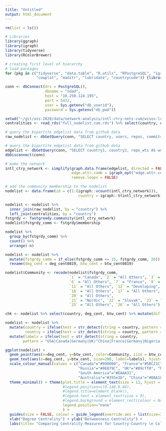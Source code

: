 ```yaml
---
title: "Untitled"
output: html_document
---
```


```r
rm(list = ls())

# Libraries
library(ggraph)
library(igraph)
library(tidyverse)
library(RColorBrewer)

# creating first level of hierarchy
# load packages 
for (pkg in c("tidyverse", "data.table", "R.utils", "RPostgreSQL", "igraph", 
              "cowplot", "maditr", "lubridate", "countrycode")) {library(pkg, character.only = TRUE)}

conn <- dbConnect(drv = PostgreSQL(), 
                  dbname = "sdad", 
                  host = "10.250.124.195", 
                  port = 5432, 
                  user = Sys.getenv("db_userid"), 
                  password = Sys.getenv("db_pwd"))

setwd("~/git/oss-2020/data/network-analysis/intl-ctry-nets-cum/wisos-lchn/")
centralities <- read_rds("full_nodelist_cum.rds") %>% select(country, ends_with("0819"))

# query the bipartite edgelist data from github data  
raw_nodelist <- dbGetQuery(conn, "SELECT country, users, repos, commits, additions, deletions FROM gh_sna.sna_intl_ctry_summary")

# query the bipartite edgelist data from github data  
edgelist <- dbGetQuery(conn, "SELECT country1, country2, repo_wts AS weight FROM gh_sna.sna_intl_ctry_edgelist_dd_lchn_nbots_0819")
dbDisconnect(conn)

# make the network 
intl_ctry_network <- simplify(graph.data.frame(edgelist, directed = FALSE), 
                              edge.attr.comb = igraph_opt("edge.attr.comb"),
                              remove.loops = FALSE)

# add the community membership to the nodelist 
nodelist <- data.frame(id = c(1:(igraph::vcount(intl_ctry_network))), 
                                 country = igraph::V(intl_ctry_network)$name)

nodelist <- nodelist %>% 
  inner_join(raw_nodelist, by = "country") %>% 
  left_join(centralities, by = "country") 
fstgrdy <- fastgreedy.community(intl_ctry_network)
nodelist$fstgrdy_comm <- fstgrdy$membership

nodelist %>% 
  group_by(fstgrdy_comm) %>% 
  count() %>% 
  arrange(-n)

nodelist <- nodelist %>% 
  mutate(fstgrdy_comm = if_else(fstgrdy_comm <= 25, fstgrdy_comm, 26)) %>% 
  rename(deg_cent = deg_cent0819, btw_cent = btw_cent0819) 

nodelist$Community <- recode(nodelist$fstgrdy_comm,
                             `1` = "Canada", `2` = "All Others", `3` = "All Others", `4` = "China", `5` = "All Others",
                             `6` = "All Others", `7` = "France", `8` = "USA", `9` = "Russia", `10` = "All Others",
                             `11` = "All Others", `12` = "Developing", `13` = "Germany", `14` = "All Others", `15` = "UK",
                             `16` = "All Others", `17` = "All Others", `18` = "South American", `19` = "All Others", 
                             `20` = "All Others",
                             `21` = "Nordic", `22` = "Slovak", `23` = "Australia", `24` = "All Others", 
                             `25` = "All Others", `26` = "All Others")

chk <- nodelist %>% select(country, deg_cent, btw_cent) %>% mutate(diff = deg_cent - btw_cent) %>% arrange(diff)

nodelist <- nodelist %>%
  mutate(country = ifelse(test = str_detect(string = country, pattern = "United States"), yes = "USA", no = country),
         country = ifelse(test = str_detect(string = country, pattern = "United Kingdom"), yes = "UK", no = country)) %>% 
  mutate(labels = ifelse(test = str_detect(string = country,
        pattern = "USA|Canada|Germany|UK|^China|France|Germany|Nigeria|Kenya|India|Australia|Brazil"), yes = country, no = NA))
```

```r
ggplot(nodelist) +
  geom_point(aes(x=deg_cent, y=btw_cent, color=Community, size = btw_cent)) +
  geom_text(aes(x=deg_cent, y=btw_cent, size=200, label=labels), hjust=1.4, vjust=0.5) +
  scale_colour_manual(values = c("Canada"="#990000", "France"="#5BC21C", "USA"="#cd6700", "Developing"="#232D4B",
                                 "Russia"="#0E879C", "UK"="#89cff0", "Nordic"="#D9E12B", "Slovak"="#E6CE3A",
                                 "South America"="#EAAA31",
                                 "Australia"="#355e3b", "China"="#0AA18C", "Germany"="#628ed8", "All Others"="#D3D3D3")) +
  theme_minimal() + theme(plot.title = element_text(size = 11, hjust = 0.36, vjust = 2),
                          #legend.position=c(0.148,0.84),
                          #legend.title=element_blank(),
                          #legend.text = element_text(size = 9),
                          #legend.background = element_rect(colour = NA)
                          legend.position="none"
                          ) +
  guides(size = FALSE, colour = guide_legend(override.aes = list(size=3))) +
  xlab("Degree Centrality") + ylab("Betweenness Centrality") +
  labs(title= "Comparing Centrality Measures for Country-Country \n Collaboration Networks (GitHub, 2008-2019)")
```
